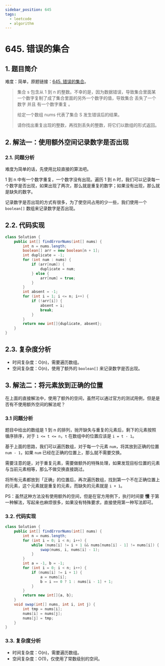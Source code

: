 ```yaml
---
sidebar_position: 645
tags:
  - leetcode
  - algorithm
---
```


# 645. 错误的集合

## 1. 题目简介

难度：简单，原题链接：[645. 错误的集合](https://leetcode.cn/problems/set-mismatch/)。

> 集合 s 包含从 1 到 n 的整数。不幸的是，因为数据错误，导致集合里面某一个数字复制了成了集合里面的另外一个数字的值，导致集合 丢失了一个数字 并且 有一个数字重复 。
>
> 给定一个数组 nums 代表了集合 S 发生错误后的结果。
>
> 请你找出重复出现的整数，再找到丢失的整数，将它们以数组的形式返回。

## 2. 解法一：使用额外空间记录数字是否出现

### 2.1. 问题分析

难度为简单的话，先使用比较直接的算法吧。

1 到 n 中有一个数字重复，一个数字没有出现。遍历 1 到 n 时，我们可以记录每一个数字是否出现，如果出现了两次，那么就是重复的数字；如果没有出现，那么就是缺失的数字。

记录数字是否出现的方式有很多，为了使空间占用的少一些，我们使用一个 `boolean[]` 数组来记录数字是否出现。

## 2.2. 代码实现

```java
class Solution {
    public int[] findErrorNums(int[] nums) {
        int n = nums.length;
        boolean[] arr = new boolean[n + 1];
        int duplicate = -1;
        for (int num : nums) {
            if (arr[num]) {
                duplicate = num;
            } else {
                arr[num] = true;
            }
        }
        int absent = -1;
        for (int i = 1; i <= n; i++) {
            if (!arr[i]) {
                absent = i;
                break;
            }
        }
        return new int[]{duplicate, absent};
    }
}
```

## 2.3. 复杂度分析

- 时间复杂度：O(n)，需要遍历数组。
- 空间复杂度：O(n)，使用了额外的 `boolean[]` 来记录数字是否出现。

## 3. 解法二：将元素放到正确的位置

在上面的直接解法中，使用了额外的空间，虽然可以通过官方的测试用例，但是是否有不使用额外空间的解法呢？

### 3.1 问题分析

题目中给出的数组是 1 到 n 的排列，抛开缺失与重复的元素后，剩下的元素按照循序排序，对于 `1 <= t <= n`，`t` 在数组中的位置应该是 `i = t - 1`。

基于上面的思路，我们可以遍历数组，对于每一个元素 `num`，将其放到正确的位置 `num - 1`，如果 `num` 已经在正确的位置上，那么就不需要交换。

需要注意的是，对于重复元素，需要做额外的特殊处理，如果发现目标位置的元素与当前元素相等，那么不做交换直接跳过。

将所有元素都放到「正确」的位置后，再次遍历数组，找到第一个不在正确位置上的元素，这个元素就是重复的元素，而缺失的元素就是 `i + 1`。

PS：虽然这种方法没有使用额外的空间，但是在官方用例下，执行时间要 **慢** 于第一种解法，写起来也麻烦很多，如果没有特殊要求，直接使用第一种写法即可。

### 3.2. 代码实现

```java
class Solution {
    public int[] findErrorNums(int[] nums) {
        int n = nums.length;
        for (int i = 0; i < n; i++) {
            while (nums[i] != i + 1 && nums[nums[i] - 1] != nums[i]) {
                swap(nums, i, nums[i] - 1);
            }
        }
        int a = -1, b = -1;
        for (int i = 0; i < n; i++) {
            if (nums[i] != i + 1) {
                a = nums[i];
                b = i == 0 ? 1 : nums[i - 1] + 1;
            }
        }
        return new int[]{a, b};
    }
    void swap(int[] nums, int i, int j) {
        int tmp = nums[i];
        nums[i] = nums[j];
        nums[j] = tmp;
    }
}
```

### 3.3. 复杂度分析

- 时间复杂度：O(n)，需要遍历数组。
- 空间复杂度：O(1)，仅使用了常数级别的空间。